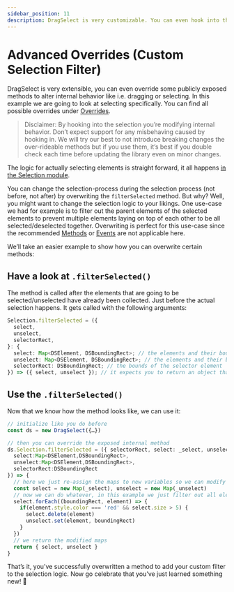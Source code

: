 ```yaml
---
sidebar_position: 11
description: DragSelect is very customizable. You can even hook into the selection logic and change it to your likings
---
```


# Advanced Overrides (Custom Selection Filter)

DragSelect is very extensible, you can even override some publicly exposed methods to alter internal behavior like i.e. dragging or selecting. In this example we are going to look at selecting specifically. You can find all possible overrides under [Overrides](/docs/API/Overrides).

> Disclaimer: By hooking into the selection you’re modifying internal behavior. Don’t expect support for any misbehaving caused by hooking in. We will try our best to not introduce breaking changes the over-rideable methods but if you use them, it’s best if you double check each time before updating the library even on minor changes.

The logic for actually selecting elements is straight forward, it all happens [in the Selection module](https://github.com/ThibaultJanBeyer/DragSelect/blob/master/DragSelect/src/modules/Selection.js).

You can change the selection-process during the selection process (not before, not after) by overwriting the `filterSelected` method.
But why? Well, you might want to change the selection logic to your likings.
One use-case we had for example is to filter out the parent elements of the selected elements to prevent multiple elements laying on top of each other to be all selected/deselected together. Overwriting is perfect for this use-case since the recommended [Methods](/docs/API/Methods) or [Events](/docs/API/Events) are not applicable here.

We’ll take an easier example to show how you can overwrite certain methods:

## Have a look at `.filterSelected()`

The method is called after the elements that are going to be selected/unselected have already been collected.
Just before the actual selection happens.
It gets called with the following arguments:

```ts
Selection.filterSelected = ({
  select,
  unselect,
  selectorRect,
}: {
  select: Map<DSElement, DSBoundingRect>; // the elements and their bounds that are supposed to be selected
  unselect: Map<DSElement, DSBoundingRect>; // the elements and their bounds that are supposed to be de-selected (or un-selected)
  selectorRect: DSBoundingRect; // the bounds of the selector element
}) => ({ select, unselect }); // it expects you to return an object that holds the select and unselect keys of same type as the arguments
```

## Use the `.filterSelected()`

Now that we know how the method looks like,
we can use it:

```ts
// initialize like you do before
const ds = new DragSelect({…})

// then you can override the exposed internal method
ds.Selection.filterSelected = ({ selectorRect, select: _select, unselect: _unselect }: {
  select:Map<DSElement,DSBoundingRect>,
  unselect:Map<DSElement,DSBoundingRect>,
  selectorRect:DSBoundingRect
}) => {
  // here we just re-assign the maps to new variables so we can modify them without changing the original ones
  const select = new Map(_select), unselect = new Map(_unselect)
  // now we can do whatever, in this example we just filter out all elements that have a red color style if there is more than five selected elements in total
  select.forEach((boundingRect, element) => {
    if(element.style.color === 'red' && select.size > 5) {
      select.delete(element)
      unselect.set(element, boundingRect)
    }
  })
  // we return the modified maps
  return { select, unselect }
}
```

That’s it, you’ve successfully overwritten a method to add your custom filter to the selection logic. Now go celebrate that you’ve just learned something new! 🎉
